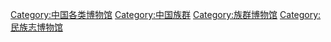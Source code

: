 [[Category:中国各类博物馆|Category:中国各类博物馆]]
[[Category:中国族群|Category:中国族群]]
[[Category:族群博物馆|Category:族群博物馆]]
[[Category:民族志博物馆|Category:民族志博物馆]]